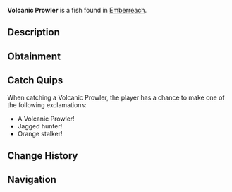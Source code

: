 {{FishInfobox
|image          = Volcanic Prowler.png
|rarity         = Rare
|sea            = Second Sea
|location       = [[Emberreach]]
|sublocation    = 
|sources        = Fishing Rod
|radar_location = 
|prog_speed     = -6
|xp             = 210
|weather        = Clear
|time           = Day
|season         = Spring
|bait           = Magnet
|base_weight    = 1230
|base_value     = 441
|weight_range   = 765
|base_chance    = 43
|base_resil     = 33
}}
'''Volcanic Prowler''' is a {{Rarity|Rare}} fish found in [[Emberreach]].

== Description ==
{{Description|A stealthy fish, its teeth sharp and edges warm with fire.|Bestiary Entry}}

== Obtainment ==
{{Description|It stalks through the bright embers of dawn.|Bestiary Hint}}
{{Fish Availability|
Emberreach/Surrounding Ocean
|top_rods      = 
Trident Rod\130149.03\6191.31;
Astralhook Rod\123443.6\22769.24;
Leviathan's Fang Rod\112089.53\6186.78;
Azure Of Lagoon\102179.12\10337.09;
No-Life Rod\101769.54\9693.16;
Resourceful Rod\73248.95\7873.52;
Free Spirit Rod\95767.43\10102.77;
Nocturnal Rod\40898.52\40616.07;
Carrot Rod\95858.14\9697.62;
Blazebringer Rod\92868.39\9395.16;
Verdant Shear Rod\87371.24\8839.03;
Challenger's Rod\83198.38\7875.04;
Depthseeker Rod\81162.32\8113.83;
Avalanche Rod\77047.99\7721.75;
Volcanic Rod\76895.59\7476.05;
Zeus Rod\76596.93\7447.01;
Seraphic Rod\75821.97\5472.43;
Rod Of The Depths\74264.31\5131.64;
Rod Of The Forgotten Fang\72995.75\5180.96;
Steady Rod\64798.01\6555.38;
Rod Of The Exalted One\62262.4\5143.38;
Ethereal Prism Rod\61155.4\5421.74
|recommended   = Astralhook Rod
}}

== Catch Quips ==
When catching a Volcanic Prowler, the player has a chance to make one of the following exclamations:
* A Volcanic Prowler!
* Jagged hunter!
* Orange stalker!

== Change History ==
{{Change History|{{subst:Current Version}}}}

== Navigation ==
{{Fish Navbox|Emberreach}}